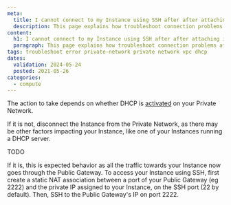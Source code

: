 ```yaml
---
meta:
  title: I cannot connect to my Instance using SSH after after attaching it to a Private Network
  description: This page explains how troubleshoot connection problems after after attaching an Instance to a Private Network
content:
  h1: I cannot connect to my Instance using SSH after after attaching it to a Private Network
  paragraph: This page explains how troubleshoot connection problems after after attaching an Instance to a Private Network
tags: troubleshoot error private-network private network vpc dhcp
dates:
  validation: 2024-05-24
  posted: 2021-05-26
categories:
  - compute
---
```


<Macro id="iam-requirements" />

The action to take depends on whether DHCP is [activated](/network/vpc/reference-content/vpc-migration) on your Private Network.

If it is not, disconnect the Instance from the Private Network, as there may be other factors impacting your Instance, like one of your Instances running a DHCP server.

TODO

If it is, this is expected behavior as all the traffic towards your Instance now goes through the Public Gateway. To access your Instance using SSH, first create a static NAT association between a port of your Public Gateway (eg 2222) and the private IP assigned to your Instance, on the SSH port (22 by default). Then, SSH to the Public Gateway's IP on port 2222.
